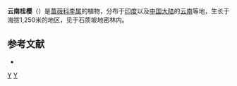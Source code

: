 {{Speciesbox
| genus = Prunus
| species = pygeoides
| authority = Koehne
| synonyms = *''Lauro-cerasus andersonii'' <small>(Hook.f.) T.T.Yu & L.T.Lu</small>
*''Lauro-cerasus pygeoides'' <small>(Koehne) Browicz</small>
*''Prunus semiarmillata'' <small>Koehne</small>
*''Pygeum andersonii'' <small>Hook.f.</small>
*''Pygeum lucidum'' <small>T.Anderson ex Prain</small>
*''Pygeum mooneyi'' <small>Raizada</small>
| synonyms_ref = <ref>{{Cite web|title=''Prunus pygeoides'' Koehne|url=http://powo.science.kew.org/taxon/urn:lsid:ipni.org:names:730174-1|access-date=2022-02-05|work=Plants of the World Online|publisher=Kew Science|archive-date=2022-01-14|archive-url=https://web.archive.org/web/20220114155744/https://powo.science.kew.org/taxon/urn:lsid:ipni.org:names:730174-1|dead-url=no}}</ref>
}}

'''云南桂樱'''（{{lang-xm|Prunus pygeoides}}）是[[蔷薇科|蔷薇科]][[李属|李属]]的植物，分布于[[印度|印度]]以及[[中国大陆|中国大陆]]的[[云南|云南]]等地，生长于海拔1,250米的地区，见于石质坡地密林内。

== 参考文献 ==
{{reflist}}
<div class="references-small">
* {{cite web| url =http://www.bioinfo.cn/db05/KmzwSpecies.php?action=view&id=19072| title =云南桂樱| work =《中国高等植物数据库全库》| publisher =中国科学院微生物研究所| author =昆明植物研究所| accessdate =2009-02-25| deadurl =yes| archiveurl =https://web.archive.org/web/20160305005640/http://www.bioinfo.cn/db05/KmzwSpecies.php?action=view&id=19072| archivedate =2016-03-05}}
</div>
{{Taxonbar|from=Q17235004}}

[[Category:桂樱属|Y]]
[[Category:云南植物|Y]]